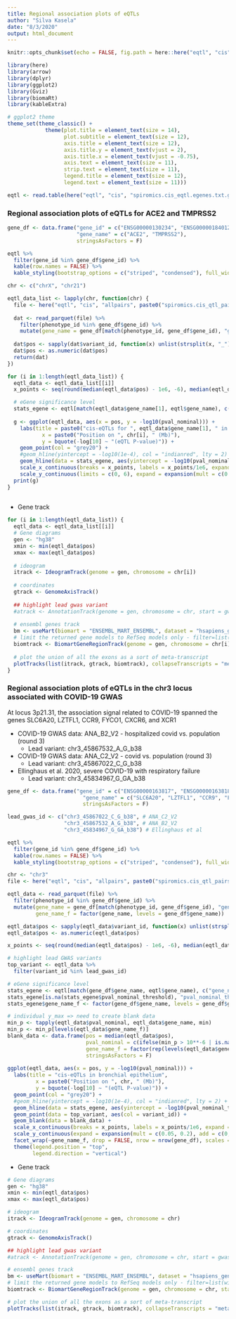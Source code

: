 ```yaml
---
title: Regional association plots of eQTLs
author: "Silva Kasela"
date: "8/3/2020"
output: html_document
---
```


```r
knitr::opts_chunk$set(echo = FALSE, fig.path = here::here("eqtl", "cis", "fig_regional_plots/"), dev = c('png', 'pdf'))

library(here)
library(arrow)
library(dplyr)
library(ggplot2)
library(Gviz)
library(biomaRt)
library(kableExtra)

# ggplot2 theme
theme_set(theme_classic() +
            theme(plot.title = element_text(size = 14),
                  plot.subtitle = element_text(size = 12),
                  axis.title = element_text(size = 12),
                  axis.title.y = element_text(vjust = 2),
                  axis.title.x = element_text(vjust = -0.75),
                  axis.text = element_text(size = 11),
                  strip.text = element_text(size = 11),
                  legend.title = element_text(size = 12),
                  legend.text = element_text(size = 11)))


```

```r
eqtl <- read.table(here("eqtl", "cis", "spiromics.cis_eqtl.egenes.txt.gz"), header = T, sep = "\t", stringsAsFactors = F)

```

### Regional association plots of eQTLs for ACE2 and TMPRSS2

```r
gene_df <- data.frame("gene_id" = c("ENSG00000130234", "ENSG00000184012"),
                      "gene_name" = c("ACE2", "TMPRSS2"),
                      stringsAsFactors = F)

```

```r
eqtl %>% 
  filter(gene_id %in% gene_df$gene_id) %>% 
  kable(row.names = FALSE) %>% 
  kable_styling(bootstrap_options = c("striped", "condensed"), full_width = F, font_size = 14)

```

```r
chr <- c("chrX", "chr21")

eqtl_data_list <- lapply(chr, function(chr) {
  file <- here("eqtl", "cis", "allpairs", paste0("spiromics.cis_qtl_pairs.", chr, ".parquet"))
  
  dat <- read_parquet(file) %>% 
    filter(phenotype_id %in% gene_df$gene_id) %>% 
    mutate(gene_name = gene_df[match(phenotype_id, gene_df$gene_id), "gene_name"])
  
  dat$pos <- sapply(dat$variant_id, function(x) unlist(strsplit(x, "_"))[2])
  dat$pos <- as.numeric(dat$pos)
  return(dat)
})

```

```r
for (i in 1:length(eqtl_data_list)) {
  eqtl_data <- eqtl_data_list[[i]]
  x_points <- seq(round(median(eqtl_data$pos) - 1e6, -6), median(eqtl_data$pos) + 1e6, 1e6/2) # define x-axis breaks

  # eGene significance level
  stats_egene <- eqtl[match(eqtl_data$gene_name[1], eqtl$gene_name), c("gene_name", "pval_nominal_threshold")]
  
  g <- ggplot(eqtl_data, aes(x = pos, y = -log10(pval_nominal))) +
    labs(title = paste0("cis-eQTLs for ", eqtl_data$gene_name[1], " in bronchial epithelium"),
           x = paste0("Position on ", chr[i], " (Mb)"),
           y = bquote(-log[10] ~ "(eQTL P-value)")) +
    geom_point(col = "grey20") +
    #geom_hline(yintercept = -log10(1e-4), col = "indianred", lty = 2) +
    geom_hline(data = stats_egene, aes(yintercept = -log10(pval_nominal_threshold)), col = "indianred", lty = 2) +
    scale_x_continuous(breaks = x_points, labels = x_points/1e6, expand = expansion(mult = c(0.01, 0.01), add = c(0, 0))) +
    scale_y_continuous(limits = c(0, 6), expand = expansion(mult = c(0.05, 0.2), add = c(0, 0)))
  print(g)
}
  
```

* Gene track

```r
for (i in 1:length(eqtl_data_list)) {
  eqtl_data <- eqtl_data_list[[i]]
  # Gene diagrams
  gen <- "hg38"
  xmin <- min(eqtl_data$pos)
  xmax <- max(eqtl_data$pos)
  
  # ideogram
  itrack <- IdeogramTrack(genome = gen, chromosome = chr[i])
  
  # coordinates
  gtrack <- GenomeAxisTrack()
  
  ## highlight lead gwas variant
  #atrack <- AnnotationTrack(genome = gen, chromosome = chr, start = gwas_pos, end = gwas_pos + 1, name = "SNP", col = "royalblue",  cex.title = 1.1)
  
  # ensembl genes track
  bm <- useMart(biomart = "ENSEMBL_MART_ENSEMBL", dataset = "hsapiens_gene_ensembl")
  # limit the returned gene models to RefSeq models only - filter=list(with_refseq_mrna=TRUE), 
  biomtrack <- BiomartGeneRegionTrack(genome = gen, chromosome = chr[i], start = xmin, end = xmax, name = "Genes", biomart = bm, cex.title = 1.1, stacking = "squish")
  
  # plot the union of all the exons as a sort of meta-transcript
  plotTracks(list(itrack, gtrack, biomtrack), collapseTranscripts = "meta", transcriptAnnotation = "symbol", stackHeight = 0.25, from = xmin, to = xmax, cex.main = 1.1)
}

```


### Regional association plots of eQTLs in the chr3 locus associated with COVID-19 GWAS

At locus 3p21.31, the association signal related to COVID-19 spanned the genes SLC6A20, LZTFL1, CCR9, FYCO1, CXCR6, and XCR1

* COVID-19 GWAS data: ANA_B2_V2 - hospitalized covid vs. population (round 3)
    + Lead variant: chr3_45867532_A_G_b38
* COVID-19 GWAS data: ANA_C2_V2 - covid vs. population (round 3)
    + Lead variant: chr3_45867022_C_G_b38
* Ellinghaus et al. 2020, severe COVID-19 with respiratory failure
    + Lead variant: chr3_45834967_G_GA_b38

```r
gene_df <- data.frame("gene_id" = c("ENSG00000163817", "ENSG00000163818", "ENSG00000173585", "ENSG00000163820", "ENSG00000172215", "ENSG00000173578"),
                        "gene_name" = c("SLC6A20", "LZTFL1", "CCR9", "FYCO1", "CXCR6", "XCR1"),
                        stringsAsFactors = F)

lead_gwas_id <- c("chr3_45867022_C_G_b38", # ANA_C2_V2
                  "chr3_45867532_A_G_b38", # ANA_B2_V2
                  "chr3_45834967_G_GA_b38") # Ellinghaus et al

```

```r
eqtl %>% 
  filter(gene_id %in% gene_df$gene_id) %>% 
  kable(row.names = FALSE) %>% 
  kable_styling(bootstrap_options = c("striped", "condensed"), full_width = F, font_size = 14)

```

```r
chr <- "chr3"
file <- here("eqtl", "cis", "allpairs", paste0("spiromics.cis_qtl_pairs.", chr, ".parquet"))

eqtl_data <- read_parquet(file) %>% 
  filter(phenotype_id %in% gene_df$gene_id) %>% 
  mutate(gene_name = gene_df[match(phenotype_id, gene_df$gene_id), "gene_name"],
         gene_name_f = factor(gene_name, levels = gene_df$gene_name))

eqtl_data$pos <- sapply(eqtl_data$variant_id, function(x) unlist(strsplit(x, "_"))[2])
eqtl_data$pos <- as.numeric(eqtl_data$pos)

```

```r
x_points <- seq(round(median(eqtl_data$pos) - 1e6, -6), median(eqtl_data$pos) + 1e6, 1e6/2) # define x-axis breaks

# highlight lead GWAS variants
top_variant <- eqtl_data %>%
  filter(variant_id %in% lead_gwas_id)

# eGene significance level
stats_egene <- eqtl[match(gene_df$gene_name, eqtl$gene_name), c("gene_name", "pval_nominal_threshold")]
stats_egene[is.na(stats_egene$pval_nominal_threshold), "pval_nominal_threshold"] <- 1
stats_egene$gene_name_f <- factor(gene_df$gene_name, levels = gene_df$gene_name)

# individual y_max => need to create blank data
min_p <- tapply(eqtl_data$pval_nominal, eqtl_data$gene_name, min)
min_p <- min_p[levels(eqtl_data$gene_name_f)]
blank_data <- data.frame(pos = median(eqtl_data$pos),
                         pval_nominal = c(ifelse(min_p > 10**-6 | is.na(min_p) , 10**-6, min_p), rep(1, length(min_p))),
                         gene_name_f = factor(rep(levels(eqtl_data$gene_name_f), 2), levels = levels(eqtl_data$gene_name_f)),
                         stringsAsFactors = F)
  
ggplot(eqtl_data, aes(x = pos, y = -log10(pval_nominal))) +
  labs(title = "cis-eQTLs in bronchial epithelium",
         x = paste0("Position on ", chr, " (Mb)"),
         y = bquote(-log[10] ~ "(eQTL P-value)")) +
  geom_point(col = "grey20") +
  #geom_hline(yintercept = -log10(1e-4), col = "indianred", lty = 2) +
  geom_hline(data = stats_egene, aes(yintercept = -log10(pval_nominal_threshold)), col = "indianred", lty = 2) +
  geom_point(data = top_variant, aes(col = variant_id)) +
  geom_blank(data = blank_data) +
  scale_x_continuous(breaks = x_points, labels = x_points/1e6, expand = expansion(mult = c(0.01, 0.01), add = c(0, 0))) +
  scale_y_continuous(expand = expansion(mult = c(0.05, 0.2), add = c(0, 0))) +
  facet_wrap(~gene_name_f, drop = FALSE, nrow = nrow(gene_df), scales = "free_y") +
  theme(legend.position = "top",
        legend.direction = "vertical")

```

* Gene track

```r
# Gene diagrams
gen <- "hg38"
xmin <- min(eqtl_data$pos)
xmax <- max(eqtl_data$pos)

# ideogram
itrack <- IdeogramTrack(genome = gen, chromosome = chr)

# coordinates
gtrack <- GenomeAxisTrack()

## highlight lead gwas variant
#atrack <- AnnotationTrack(genome = gen, chromosome = chr, start = gwas_pos, end = gwas_pos + 1, name = "SNP", col = "royalblue",  cex.title = 1.1)

# ensembl genes track
bm <- useMart(biomart = "ENSEMBL_MART_ENSEMBL", dataset = "hsapiens_gene_ensembl")
# limit the returned gene models to RefSeq models only - filter=list(with_refseq_mrna=TRUE), 
biomtrack <- BiomartGeneRegionTrack(genome = gen, chromosome = chr, start = xmin, end = xmax, name = "Genes", biomart = bm, cex.title = 1.1, stacking = "squish")

# plot the union of all the exons as a sort of meta-transcript
plotTracks(list(itrack, gtrack, biomtrack), collapseTranscripts = "meta", transcriptAnnotation = "symbol", stackHeight = 0.25, from = xmin, to = xmax, cex.main = 1.1)

```

